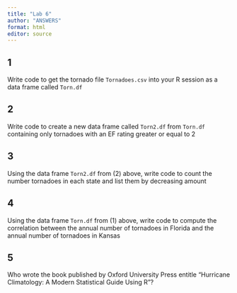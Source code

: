 ```yaml
---
title: "Lab 6"
author: "ANSWERS"
format: html
editor: source
---
```


## 1 
Write code to get the tornado file `Tornadoes.csv` into your R session as a data frame called `Torn.df`

## 2
Write code to create a new data frame called `Torn2.df` from `Torn.df` containing only tornadoes with an EF rating greater or equal to 2

## 3
Using the data frame `Torn2.df` from (2) above, write code to count the number tornadoes in each state and list them by decreasing amount

## 4
Using the data frame `Torn.df` from (1) above, write code to compute the correlation between the annual number of tornadoes in Florida and the annual number of tornadoes in Kansas

## 5
Who wrote the book published by Oxford University Press entitle "Hurricane Climatology: A Modern Statistical Guide Using R"?
